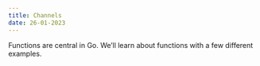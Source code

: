 ```yaml
---
title: Channels 
date: 26-01-2023
---
```


Functions are central in Go. We’ll learn about functions with a few different examples.

```go

```

```go

```



